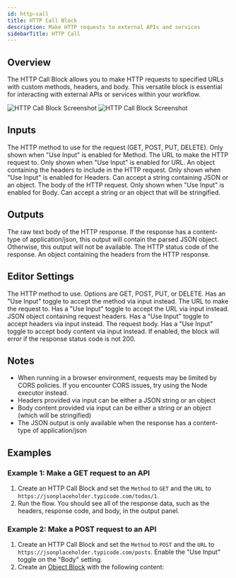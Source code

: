 ```yaml
---
id: http-call
title: HTTP Call Block
description: Make HTTP requests to external APIs and services
sidebarTitle: HTTP Call
---
```


## Overview

The HTTP Call Block allows you to make HTTP requests to specified URLs with custom methods, headers, and body. This versatile block is essential for interacting with external APIs or services within your workflow.

<Frame>
  <img src="/block-reference/assets/http_call_light.png" alt="HTTP Call Block Screenshot" className="block dark:hidden" />
  <img src="/block-reference/assets/http_call_dark.png" alt="HTTP Call Block Screenshot" className="hidden dark:block" />
</Frame>

## Inputs

<ParamField path="Method" type="string">
  The HTTP method to use for the request (GET, POST, PUT, DELETE). Only shown when "Use Input" is enabled for Method.
</ParamField>

<ParamField path="URL" type="string">
  The URL to make the HTTP request to. Only shown when "Use Input" is enabled for URL.
</ParamField>

<ParamField path="Headers" type="object">
  An object containing the headers to include in the HTTP request. Only shown when "Use Input" is enabled for Headers. Can accept a string containing JSON or an object.
</ParamField>

<ParamField path="Body" type="string">
  The body of the HTTP request. Only shown when "Use Input" is enabled for Body. Can accept a string or an object that will be stringified.
</ParamField>

## Outputs

<ResponseField name="Body" type="string">
  The raw text body of the HTTP response.
</ResponseField>

<ResponseField name="JSON" type="object">
  If the response has a content-type of application/json, this output will contain the parsed JSON object. Otherwise, this output will not be available.
</ResponseField>

<ResponseField name="Status Code" type="number">
  The HTTP status code of the response.
</ResponseField>

<ResponseField name="Headers" type="object">
  An object containing the headers from the HTTP response.
</ResponseField>

## Editor Settings

<ParamField path="Method" type="select" default="GET">
  The HTTP method to use. Options are GET, POST, PUT, or DELETE. Has an "Use Input" toggle to accept the method via input instead.
</ParamField>

<ParamField path="URL" type="string">
  The URL to make the request to. Has a "Use Input" toggle to accept the URL via input instead.
</ParamField>

<ParamField path="Headers" type="code" language="json">
  JSON object containing request headers. Has a "Use Input" toggle to accept headers via input instead.
</ParamField>

<ParamField path="Body" type="code" language="json">
  The request body. Has a "Use Input" toggle to accept body content via input instead.
</ParamField>

<ParamField path="Error on non-200 status code" type="boolean" default={true}>
  If enabled, the block will error if the response status code is not 200.
</ParamField>

## Notes

- When running in a browser environment, requests may be limited by CORS policies. If you encounter CORS issues, try using the Node executor instead.
- Headers provided via input can be either a JSON string or an object
- Body content provided via input can be either a string or an object (which will be stringified)
- The JSON output is only available when the response has a content-type of application/json

## Examples

### Example 1: Make a GET request to an API

1. Create an HTTP Call Block and set the `Method` to `GET` and the `URL` to `https://jsonplaceholder.typicode.com/todos/1`.
2. Run the flow. You should see all of the response data, such as the headers, response code, and body, in the output panel.

### Example 2: Make a POST request to an API

1. Create an HTTP Call Block and set the `Method` to `POST` and the `URL` to `https://jsonplaceholder.typicode.com/posts`. Enable the "Use Input" toggle on the "Body" setting.
2. Create an [Object Block](/block-reference/data/object) with the following content:
